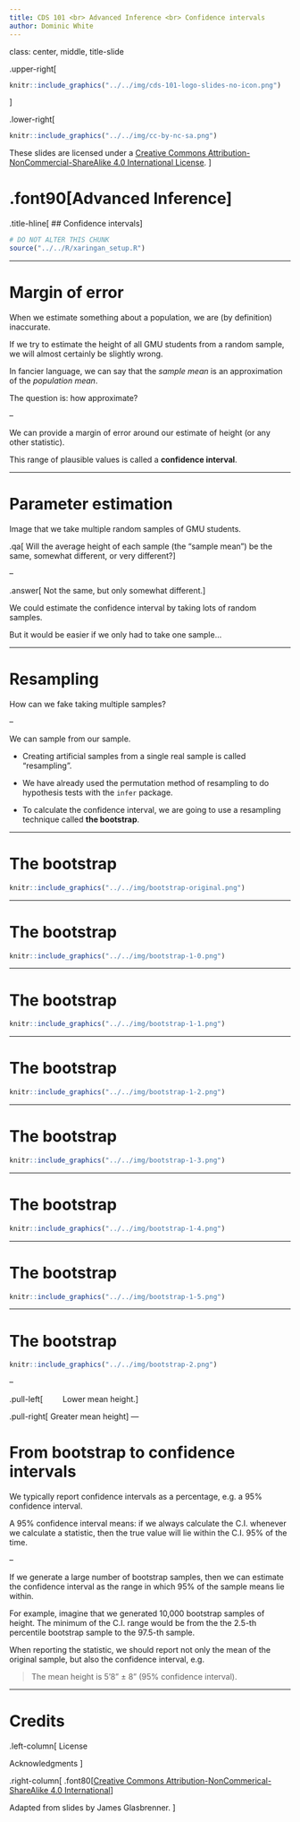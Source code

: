 ```yaml
---
title: CDS 101 <br> Advanced Inference <br> Confidence intervals
author: Dominic White
---
```


class: center, middle, title-slide

.upper-right[
```r
knitr::include_graphics("../../img/cds-101-logo-slides-no-icon.png")
```
]

.lower-right[
```r
knitr::include_graphics("../../img/cc-by-nc-sa.png")
```

These slides are licensed under a [Creative Commons Attribution-NonCommercial-ShareAlike 4.0 International License](http://creativecommons.org/licenses/by-nc-sa/4.0/).
]

# .font90[Advanced Inference]
.title-hline[
## Confidence intervals
]

```r
# DO NOT ALTER THIS CHUNK
source("../../R/xaringan_setup.R")
```

---

# Margin of error

When we estimate something about a population, we are (by definition) inaccurate.

If we try to estimate the height of all GMU students from a random sample, we will almost certainly be slightly wrong.

In fancier language, we can say that the *sample mean* is an approximation of the *population mean*.

The question is: how approximate?

--

We can provide a margin of error around our estimate of height (or any other statistic).

This range of plausible values is called a **confidence interval**.

---

# Parameter estimation

Image that we take multiple random samples of GMU students.

.qa[
Will the average height of each sample (the "sample mean") be the same, somewhat different, or very different?
]

--

.answer[
Not the same, but only somewhat different.
]

We could estimate the confidence interval by taking lots of random samples.

But it would be easier if we only had to take one sample...

---

# Resampling

How can we fake taking multiple samples?

--

We can sample from our sample.

* Creating artificial samples from a single real sample is called "resampling". 

* We have already used the permutation method of resampling to do hypothesis tests with the `infer` package.

* To calculate the confidence interval, we are going to use a resampling technique called **the bootstrap**.

---

# The bootstrap

```r
knitr::include_graphics("../../img/bootstrap-original.png")
```

---

# The bootstrap

```r
knitr::include_graphics("../../img/bootstrap-1-0.png")
```

---

# The bootstrap

```r
knitr::include_graphics("../../img/bootstrap-1-1.png")
```

---

# The bootstrap

```r
knitr::include_graphics("../../img/bootstrap-1-2.png")
```

---

# The bootstrap

```r
knitr::include_graphics("../../img/bootstrap-1-3.png")
```

---

# The bootstrap

```r
knitr::include_graphics("../../img/bootstrap-1-4.png")
```

---

# The bootstrap

```r
knitr::include_graphics("../../img/bootstrap-1-5.png")
```

---

# The bootstrap

```r
knitr::include_graphics("../../img/bootstrap-2.png")
```

--

.pull-left[
&nbsp;&nbsp;&nbsp;&nbsp;&nbsp;&nbsp;&nbsp;&nbsp;Lower mean height.
]

.pull-right[
Greater mean height
]
---

# From bootstrap to confidence intervals

We typically report confidence intervals as a percentage, e.g. a 95% confidence interval.

A 95% confidence interval means: if we always calculate the C.I. whenever we calculate a statistic, then the true value will lie within the C.I. 95% of the time.

--

If we generate a large number of bootstrap samples, then we can estimate the confidence interval as the range in which 95% of the sample means lie within.

For example, imagine that we generated 10,000 bootstrap samples of height. The minimum of the C.I. range would be from the the 2.5-th percentile bootstrap sample to the 97.5-th sample.

When reporting the statistic, we should report not only the mean of the original sample, but also the confidence interval, e.g.
  
> The mean height is 5'8" ± 8" (95% confidence interval).

---

# Credits

.left-column[
License

Acknowledgments
]

.right-column[
.font80[[Creative Commons Attribution-NonCommerical-ShareAlike 4.0 International](https://creativecommons.org/licenses/by-nc-sa/4.0/)]

Adapted from slides by James Glasbrenner.
]

